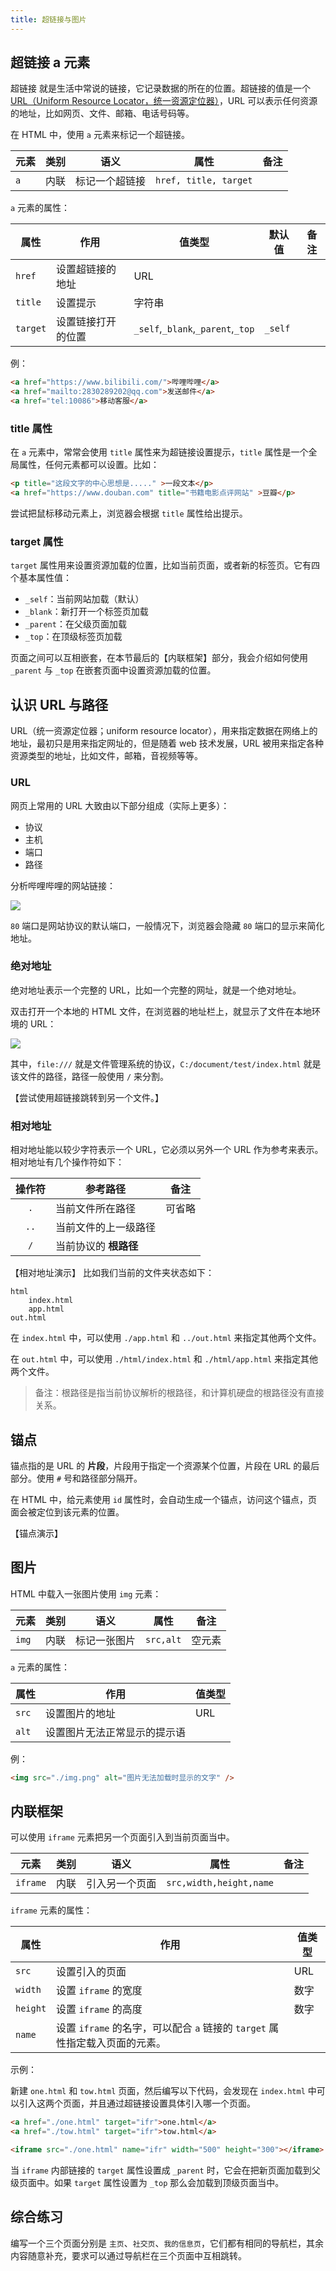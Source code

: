 ---
title: 超链接与图片
---

## 超链接 a 元素

超链接 就是生活中常说的链接，它记录数据的所在的位置。超链接的值是一个 [URL（Uniform Resource Locator，统一资源定位器）](https://baike.baidu.com/item/%E7%BB%9F%E4%B8%80%E8%B5%84%E6%BA%90%E5%AE%9A%E4%BD%8D%E7%B3%BB%E7%BB%9F?fromtitle=url&fromid=110640)，URL 可以表示任何资源的地址，比如网页、文件、邮箱、电话号码等。

在 HTML 中，使用 `a` 元素来标记一个超链接。

| 元素 | 类别 | 语义           | 属性                  | 备注 |
| ---- | ---- | -------------- | --------------------- | ---- |
| `a`  | 内联 | 标记一个超链接 | `href, title, target` |      |

`a` 元素的属性：

| 属性     | 作用               | 值类型                            | 默认值  | 备注 |
| -------- | ------------------ | --------------------------------- | ------- | ---- |
| `href`   | 设置超链接的地址   | URL                               |         |      |
| `title`  | 设置提示           | 字符串                            |         |      |
| `target` | 设置链接打开的位置 | `_self`,`_blank`,`_parent`,`_top` | `_self` |      |

例：

```html
<a href="https://www.bilibili.com/">哔哩哔哩</a>
<a href="mailto:2830289202@qq.com">发送邮件</a>
<a href="tel:10086">移动客服</a>
```

### title 属性

在 `a` 元素中，常常会使用 `title` 属性来为超链接设置提示，`title` 属性是一个全局属性，任何元素都可以设置。比如：

```html
<p title="这段文字的中心思想是....." >一段文本</p>
<a href="https://www.douban.com" title="书籍电影点评网站" >豆瓣</p>
```

尝试把鼠标移动元素上，浏览器会根据 `title` 属性给出提示。

### target 属性

`target` 属性用来设置资源加载的位置，比如当前页面，或者新的标签页。它有四个基本属性值：

- `_self`：当前网站加载（默认）
- `_blank`：新打开一个标签页加载
- `_parent`：在父级页面加载
- `_top`：在顶级标签页加载

页面之间可以互相嵌套，在本节最后的【内联框架】部分，我会介绍如何使用 `_parent` 与 `_top` 在嵌套页面中设置资源加载的位置。

## 认识 URL 与路径

URL（统一资源定位器；uniform resource locator），用来指定数据在网络上的地址，最初只是用来指定网址的，但是随着 web 技术发展，URL 被用来指定各种资源类型的地址，比如文件，邮箱，音视频等等。

### URL

网页上常用的 URL 大致由以下部分组成（实际上更多）：

- 协议
- 主机
- 端口
- 路径

分析哔哩哔哩的网站链接：

![](../../../assets/URL剖析图.png)

`80` 端口是网站协议的默认端口，一般情况下，浏览器会隐藏 `80` 端口的显示来简化地址。

### 绝对地址

绝对地址表示一个完整的 URL，比如一个完整的网址，就是一个绝对地址。

双击打开一个本地的 HTML 文件，在浏览器的地址栏上，就显示了文件在本地环境的 URL：

![](../../../assets/本地文件路径演示.png)

其中，`file:///` 就是文件管理系统的协议，`C:/document/test/index.html` 就是该文件的路径，路径一般使用 `/` 来分割。

【尝试使用超链接跳转到另一个文件。】

### 相对地址

相对地址能以较少字符表示一个 URL，它必须以另外一个 URL 作为参考来表示。相对地址有几个操作符如下：

| 操作符 | 参考路径              | 备注   |
| :----: | --------------------- | ------ |
|  `.`   | 当前文件所在路径      | 可省略 |
|  `..`  | 当前文件的上一级路径  |        |
|  `/`   | 当前协议的 **根路径** |        |

【相对地址演示】
比如我们当前的文件夹状态如下：

```
html
    index.html
    app.html
out.html
```

在 `index.html` 中，可以使用 `./app.html` 和 `../out.html` 来指定其他两个文件。

在 `out.html` 中，可以使用 `./html/index.html` 和 `./html/app.html` 来指定其他两个文件。

> 备注：根路径是指当前协议解析的根路径，和计算机硬盘的根路径没有直接关系。

## 锚点

锚点指的是 URL 的 **片段**，片段用于指定一个资源某个位置，片段在 URL 的最后部分。使用 `#` 号和路径部分隔开。

在 HTML 中，给元素使用 `id` 属性时，会自动生成一个锚点，访问这个锚点，页面会被定位到该元素的位置。

【锚点演示】

## 图片

HTML 中载入一张图片使用 `img` 元素：

| 元素  | 类别 | 语义         | 属性      | 备注   |
| ----- | ---- | ------------ | --------- | ------ |
| `img` | 内联 | 标记一张图片 | `src,alt` | 空元素 |

`a` 元素的属性：

| 属性  | 作用                         | 值类型 |
| ----- | ---------------------------- | ------ |
| `src` | 设置图片的地址               | URL    |
| `alt` | 设置图片无法正常显示的提示语 |

例：

```html
<img src="./img.png" alt="图片无法加载时显示的文字" />
```

## 内联框架

可以使用 `iframe` 元素把另一个页面引入到当前页面当中。

| 元素     | 类别 | 语义           | 属性                    | 备注 |
| -------- | ---- | -------------- | ----------------------- | ---- |
| `iframe` | 内联 | 引入另一个页面 | `src,width,height,name` |      |

`iframe` 元素的属性：

| 属性     | 作用                                                                        | 值类型 |
| -------- | --------------------------------------------------------------------------- | ------ |
| `src`    | 设置引入的页面                                                              | URL    |
| `width`  | 设置 `iframe` 的宽度                                                        | 数字   |
| `height` | 设置 `iframe` 的高度                                                        | 数字   |
| `name`   | 设置 `iframe` 的名字，可以配合 `a` 链接的 `target` 属性指定载入页面的元素。 |

示例：

新建 `one.html` 和 `tow.html` 页面，然后编写以下代码，会发现在 `index.html` 中可以引入这两个页面，并且通过超链接设置具体引入哪一个页面。

```html
<a href="./one.html" target="ifr">one.html</a>
<a href="./tow.html" target="ifr">tow.html</a>

<iframe src="./one.html" name="ifr" width="500" height="300"></iframe>
```

当 `iframe` 内部链接的 `target` 属性设置成 `_parent` 时，它会在把新页面加载到父级页面中。如果 `target` 属性设置为 `_top` 那么会加载到顶级页面当中。

## 综合练习

编写一个三个页面分别是 `主页`、`社交页`、`我的信息页`，它们都有相同的导航栏，其余内容随意补充，要求可以通过导航栏在三个页面中互相跳转。
